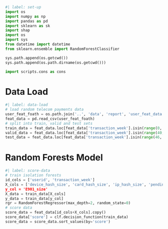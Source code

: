 
```python
#| label: set-up
import os
import numpy as np
import pandas as pd
import sklearn as sk
import shap
import os
import sys
from datetime import datetime
from sklearn.ensemble import RandomForestClassifier

sys.path.append(os.getcwd())
sys.path.append(os.path.dirname(os.getcwd()))

import scripts.cons as cons
```

# Data Load

```python
#| label: data-load
# load random telecom payments data
user_feat_foath = os.path.join('..', 'data', 'report', 'user_feat_data.csv')
feat_data = pd.read_csv(user_feat_foath)
# split into train, valid and test sets
train_data = feat_data.loc[feat_data['transaction_week'].isin(range(0, 40)), :]
valid_data = feat_data.loc[feat_data['transaction_week'].isin(range(40, 46)), :]
test_data = feat_data.loc[feat_data['transaction_week'].isin(range(46, 53)), :]
```

# Random Forests Model

```python
#| label: score-data
# train isolation forests
id_cols = ['userid', 'transaction_week']
X_cols = ['device_hash_size', 'card_hash_size', 'ip_hash_size', 'pending_size]
y_col = 'E901_size'
X_data = train_data[X_cols]
y_data = train_data[y_col]
rgr = RandomForestRegressor(max_depth=2, random_state=0)
# score data
score_data = feat_data[id_cols+X_cols].copy()
score_data['score'] = clf.decision_function(train_data)
score_data = score_data.sort_values(by='score')
```